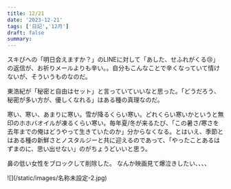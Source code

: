 ```yaml
---
title: 12/21
date: '2023-12-21'
tags: ['日記','12月']
draft: false
summary: 
---
```

スキぴへの「明日会えますか？」のLINEに対して「あした、せふれがくる😢」の返信が、お祈りメールよりも辛い。。自分もこんなことで辛くなっていて情けないが、そういうものなのだ。

東浩紀が「秘密と自由はセット」と言っていていいなと思った。「どうだろう、秘密が多い方が、優しくなれる」はある種の真理なのだ。

寒い、寒い、あまりに寒い。雪が降るくらい寒い。どれくらい寒いかというと無印のホホバオイルが凍るくらい寒い。毎年夏/冬が来るたび、「この暑さ/寒さを去年までの俺はどうやって生きていたのか」分からなくなる。とはいえ、季節とはある種の新鮮さとノスタルジーと共に迎えるのであって、「やったことあるはずまのに、思い出せない」のがちょうどいいと思う。

鼻の低い女性をブロックして削除した。
なんか映画見て爆泣きしたい、、、、

<div class="w-auto h-full">
    ![](/static/images/名称未設定-2.jpg)
</div>


